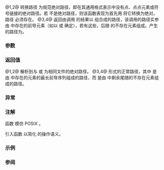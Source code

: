 {{cpp/filesystem/title|canonical|weakly_canonical}}
{{cpp/filesystem/navbar}}
{{dcl begin}}
{{dcl header|filesystem}}
{{dcl|num=1|since=c++17|1=
path canonical( const std::filesystem::path&amp; p );
}}
{{dcl|num=2|since=c++17|1=
path canonical( const std::filesystem::path&amp; p,
                std::error_code&amp; ec );
}}
{{dcl|num=3|since=c++17|
path weakly_canonical( const std::filesystem::path&amp; p );
}}
{{dcl|num=4|since=c++17|
path weakly_canonical( const std::filesystem::path&amp; p,
                       std::error_code&amp; ec );
}}
{{dcl end}}

@1,2@ 转换路径 {{c|p}} 为规范绝对路径，即在其通用格式表示中没有点、点点元素或符号链接的绝对路径。若 {{c|p}} 不是绝对路径，则该函数表现为首先用 {{c|absolute(p)}} 将它转换为绝对。路径 {{c|p}} 必须存在。
@3,4@ 返回由调用 {{tt|canonical()}} 的结果以 {{c|1=operator/=}} 组合成的路径，该调用的路径实参由 {{c|p}} 中存在的前导元素（如以 {{c|status(p)}} 或 {{c|status(p, ec)}} 确定），若有这些，后随 {{c|p}} 的不存在元素组成。产生的路径为{{rlp|path|正常形式}}。

===参数===
{{par begin}}
{{par | p | 可以为绝对或相对的路径；对于 {{tt|canonical}} 必须是存在的路径}}
{{par | ec | 存储错误状态的错误码}}
{{par end}}

===返回值===
@1,2@ 解析到与 {{c|std::filesystem::absolute(p)}} 或 {{c|std::filesystem::absolute(p, ec)}} 为相同文件的绝对路径。
@3,4@ {{c|canonical(x)/y}} 形式的正常路径，其中 {{tt|x}} 是由 {{c|p}} 中存在的元素的最长前导序列组成的路径，而 {{tt|y}} 是由 {{c|p}} 中剩余尾随的不存在元素组成的路径。

===异常===
{{cpp/filesystem/error_handling|p|throw=1,3/2,4}}

===注解===
函数 {{tt|canonical()}} 模仿 POSIX [http://pubs.opengroup.org/onlinepubs/9699919799/functions/realpath.html {{tt|realpath}}]。

引入函数 {{tt|weakly_canonical()}} 以简化 {{rlpt|relative|relative()}} 的操作语义。

===示例===
{{example
|code=
#include &lt;filesystem&gt;
#include &lt;iostream&gt;

int main()
{
    /* 设立沙盒目录：
     a
     └── b
         ├── c1
         │   └── d &lt;== 当前路径
         └── c2
             └── e
    */
    auto old = std::filesystem::current_path();
    auto tmp = std::filesystem::temp_directory_path();
    std::filesystem::current_path(tmp);
    auto d1 = tmp / "a/b/c1/d";
    auto d2 = tmp / "a/b/c2/e";
    std::filesystem::create_directories(d1);
    std::filesystem::create_directories(d2);
    std::filesystem::current_path(d1);

    auto p1 = std::filesystem::path("../../c2/./e");
    auto p2 = std::filesystem::path("../no-such-file");
    std::cout &lt;&lt; "当前路径为 "
              &lt;&lt; std::filesystem::current_path() &lt;&lt; '\n'
              &lt;&lt; p1 &lt;&lt; " 的规范路径为 "
              &lt;&lt; std::filesystem::canonical(p1) &lt;&lt; '\n'
              &lt;&lt; p2 &lt;&lt; " 的弱规范路径为 "
              &lt;&lt; std::filesystem::weakly_canonical(p2) &lt;&lt; '\n';
    try
    {
        [[maybe_unused]] auto x_x = std::filesystem::canonical(p2);
        // 不会抵达此处
    }
    catch (const std::exception&amp; ex)
    {
        std::cout &lt;&lt; p2 &lt;&lt; " 的规范路径抛出了异常：\n"
                  &lt;&lt; ex.what() &lt;&lt; '\n';
    }

    // 清理
    std::filesystem::current_path(old);
    const auto count = std::filesystem::remove_all(tmp / "a");
    std::cout &lt;&lt; "删除了 " &lt;&lt; count &lt;&lt; " 个文件或目录。\n";
}
|p=true
|output=
当前路径为 "/tmp/a/b/c1/d"
"../../c2/./e" 的规范路径为 "/tmp/a/b/c2/e"
"../no-such-file" 的弱规范路径为 "/tmp/a/b/c1/no-such-file"
"../no-such-file" 的规范路径抛出了异常：
filesystem error: in canonical: No such file or directory [../no-such-file] [/tmp/a/b/c1/d]
删除了 6 个文件或目录。
}}

===参阅===
{{dsc begin}}
{{dsc inc|cpp/filesystem/dsc path}}
{{dsc inc|cpp/filesystem/dsc absolute}}
{{dsc inc|cpp/filesystem/dsc relative}}
{{dsc end}}

{{langlinks|en|ja}}